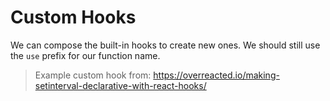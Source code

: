 
# Custom Hooks

We can compose the built-in hooks to create new ones. We should still use the `use` prefix for our function name.

> Example custom hook from: https://overreacted.io/making-setinterval-declarative-with-react-hooks/

<Example code={useInterval} />
